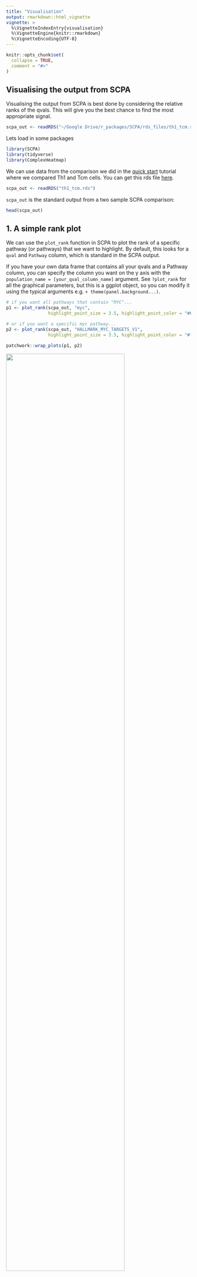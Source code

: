 ```yaml
---
title: "Visualisation"
output: rmarkdown::html_vignette
vignette: >
  %\VignetteIndexEntry{visualisation}
  %\VignetteEngine{knitr::rmarkdown}
  %\VignetteEncoding{UTF-8}
---
```


```r
knitr::opts_chunk$set(
  collapse = TRUE,
  comment = "#>"
)
```

## Visualising the output from SCPA

Visualising the output from SCPA is best done by considering the relative ranks of the qvals.
This will give you the best chance to find the most appropriate signal.

```r
scpa_out <- readRDS("~/Google Drive/r_packages/SCPA/rds_files/th1_tcm.rds")
```

Lets load in some packages
```r
library(SCPA)
library(tidyverse)
library(ComplexHeatmap)
```

We can use data from the comparison we did in the 
[quick start](https://jackbibby1.github.io/SCPA/articles/quick_start.html) 
tutorial where we compared Th1 and Tcm cells. You can get this rds file [here](https://github.com/jackbibby1/SCPA/tree/main/rds_files).

```r
scpa_out <- readRDS("th1_tcm.rds")
```

`scpa_out` is the standard output from a two sample SCPA comparison:

```r
head(scpa_out)
```


## 1. A simple rank plot
We can use the `plot_rank` function in SCPA to plot the rank of a specific
pathway (or pathways) that we want to highlight. By default, this looks for a `qval` and `Pathway`
column, which is standard in the SCPA output. 

If you have your own data frame that contains all your qvals and a Pathway column, 
you can specify the column you want on the y axis with the
`population_name = [your_qval_column_name]` argument.
See `?plot_rank` for all the graphical parameters, but this is a ggplot object, so you can modify it using
the typical arguments e.g. `+ theme(panel.background...)`.

```r
# if you want all pathways that contain "MYC"...
p1 <- plot_rank(scpa_out, "myc", 
                highlight_point_size = 3.5, highlight_point_color = "#60c5f7")

# or if you want a specific myc pathway...
p2 <- plot_rank(scpa_out, "HALLMARK_MYC_TARGETS_V1",
                highlight_point_size = 3.5, highlight_point_color = "#fa815c")

patchwork::wrap_plots(p1, p2)

```

![](../man/figures/rank_plot.png){width=80%}

## 2. Plotting a heatmap of results
You can use the `plot_heatmap` option within SCPA to visualise the output, which uses the great
[ComplexHeatmap](https://github.com/jokergoo/ComplexHeatmap) package. Like the
`plot_rank` function, you can choose to highlight general or specific pathways. By default, this function
looks for any column names that contain "qval", and uses them to plot the heatmap. This means you can combine
muliple SCPA results into a single heatmap. See `?plot_heatmap` for graphical parameters.


```r
plot_heatmap(scpa_out, 
             highlight_pathways = "myc",
             column_names = "Th1 vs Tcm",
             show_row_names = F)
```

![](../man/figures/heatmap_1.png){width=40%}

If you want to combine multiple scpa outputs into a single heatmap, you can add
your qvals into a single data frame. You just need to make sure the column you're
adding contains "qval" in its name e.g.

```r
# here we'll just duplicate the qval column for the purpose of this example
scpa_out %>%
  mutate(another_qval = qval) %>%
  plot_heatmap(highlight_pathways = "myc",
               hm_colors = c("#5ab0f2", "white", "#be67c9"),
               column_names = c("First qval", "Second qval"),
               cluster_columns = F,
               show_row_names = F)
```

![](../man/figures/heatmap_2.png){width=50%}




